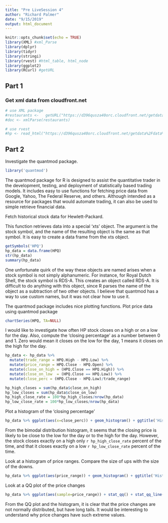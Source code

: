 ```yaml
---
title: "Pre LiveSession 4"
author: "Richard Palmer"
date: "9/15/2019"
output: html_document
---
```


```r
knitr::opts_chunk$set(echo = TRUE)
library(XML) #xml_Parse
library(dplyr)
library(tidyr)
library(stringi)
library(rvest) #html_table, html_node
library(ggplot2)
library(RCurl) #getURL
```

## Part 1

### Get xml data from cloudfront.net

```r

# use XML package
#restaurants <-   getURL("https://d396qusza40orc.cloudfront.net/getdata%2Fdata%wFrestaurants.xml")
#doc <- xmlParse(restaurants)

# use rvest
#hp <- read_html("https://d396qusza40orc.cloudfront.net/getdata%2Fdata%wFrestaurants.xml")

```

## Part 2

Investigate the quantmod package.

```r
library('quantmod')
```

The quantmod package for R is designed to assist the quantitative trader in the development, testing, and deployment of statistically based trading models.
It includes easy to use functions for fetching price data from Google, Yahoo, 
The Federal Reserve, and others.  Although intended as a resource for packages
that would automate trading, it can also be used to simple retrieve financial data.

Fetch historical stock data for Hewlett-Packard.

This function retrieves data into a special 'xts' object.
The argument is the stock symbol, and the name of the resulting
object is the same as that symbol.  It is easy to create a 
data frame from the xts object.
```r
getSymbols('HPQ')
hp_data = data.frame(HPQ)
str(hp_data)
summary(hp_data)
```

One unfortunate quirk of the way these objects are named arises
when a stock symbol is not simply alphanumeric.  For instance,
for Royal Dutch Shell, the stock symbol is RDS-A.  This creates
an object called RDS-A.  It is difficult to do anything with this
object, since R parses the name of the object as a subtraction
of two other objects.  I believe that quantmod has a way to use
custom names, but it was not clear how to use it.

The quantmod package includes nice plotting functions.
Plot price data using quantmod package
```r
chartSeries(HPQ, TA=NULL)
```

I would like to investigate how often HP stock closes on a high
or on a low for the day.  Also, compute the 'closing percentage'
as a number between 0 and 1.  Zero would mean it closes on the low
for the day, 1 means it closes on the high for the day.

```r
hp_data <- hp_data %>% 
  mutate(trade_range = HPQ.High - HPQ.Low) %>%
  mutate(price_range = HPQ.Close - HPQ.Open) %>%
  mutate(close_on_high = (HPQ.Close == HPQ.High)) %>%
  mutate(close_on_low  = (HPQ.Close == HPQ.Low)) %>%
  mutate(close_perc = (HPQ.Close - HPQ.Low)/trade_range)

hp_high_closes = sum(hp_data$close_on_high)
hp_low_closes = sum(hp_data$close_on_low)
hp_high_close_rate = 100*hp_high_closes/nrow(hp_data)
hp_low_close_rate = 100*hp_low_closes/nrow(hp_data)
```

Plot a histogram of the 'closing percentage'
```r
hp_data %>% ggplot(aes(x=close_perc)) + geom_histogram() + ggtitle('Histogram of closing percentage')
```

From the bimodal distribution histogram, it seems that the closing price is likely to be close to the 
low for the day or to the high for the day.
However, the stock closes exactly on a high only `r hp_high_close_rate` percent of the time, and that it closes exactly on a low `r hp_low_close_rate` percent of the time.

Look at a histogram of price ranges.  Compare the size of ups with the size of the downs.
```r
hp_data %>% ggplot(aes(price_range)) + geom_histogram() + ggtitle('Histogram of price changes')
```

Look at a QQ plot of the price changes
```r
hp_data %>% ggplot(aes(sample=price_range)) + stat_qq() + stat_qq_line() + ggtitle('QQ plot of price changes')
```

From the QQ plot and the histogram, it is clear that the price changes are not normally distributed, but have long tails.  It would be interesting to understand why price changes have such extreme values.
